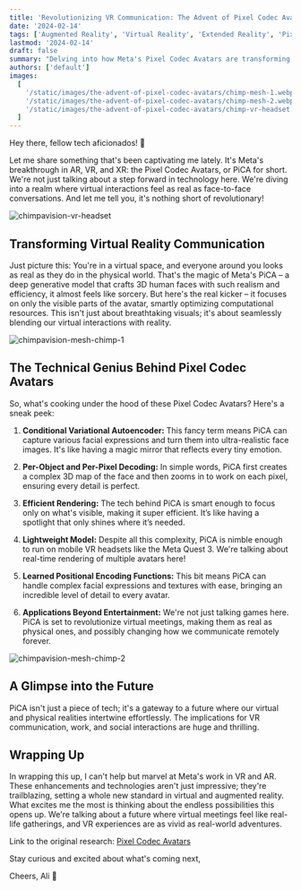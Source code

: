 ```yaml
---
title: 'Revolutionizing VR Communication: The Advent of Pixel Codec Avatars'
date: '2024-02-14'
tags: ['Augmented Reality', 'Virtual Reality', 'Extended Reality', 'Pixel Codec Avatars', 'Meta']
lastmod: '2024-02-14'
draft: false
summary: "Delving into how Meta's Pixel Codec Avatars are transforming virtual reality communications with their photorealistic, efficient avatars."
authors: ['default']
images:
  [
    '/static/images/the-advent-of-pixel-codec-avatars/chimp-mesh-1.webp',
    '/static/images/the-advent-of-pixel-codec-avatars/chimp-mesh-2.webp',
    '/static/images/the-advent-of-pixel-codec-avatars/chimp-vr-headset.webp',
  ]
---
```


Hey there, fellow tech aficionados! 🚀

Let me share something that's been captivating me lately. It's Meta's breakthrough in AR, VR, and XR: the Pixel Codec Avatars, or PiCA for short. We're not just talking about a step forward in technology here. We're diving into a realm where virtual interactions feel as real as face-to-face conversations. And let me tell you, it's nothing short of revolutionary!

<Image
  alt="chimpavision-vr-headset"
  src="/static/images/the-advent-of-pixel-codec-avatars/chimp-vr-headset.webp"
  className="h-full w-full rounded-md"
  width={500}
  height={500}
/>

## Transforming Virtual Reality Communication

Just picture this: You're in a virtual space, and everyone around you looks as real as they do in the physical world. That's the magic of Meta's PiCA – a deep generative model that crafts 3D human faces with such realism and efficiency, it almost feels like sorcery. But here's the real kicker – it focuses on only the visible parts of the avatar, smartly optimizing computational resources. This isn't just about breathtaking visuals; it's about seamlessly blending our virtual interactions with reality.

<Image
  alt="chimpavision-mesh-chimp-1"
  src="/static/images/the-advent-of-pixel-codec-avatars/chimp-mesh-1.webp"
  className="h-full w-full rounded-md"
  width={500}
  height={500}
/>

## The Technical Genius Behind Pixel Codec Avatars

So, what's cooking under the hood of these Pixel Codec Avatars? Here's a sneak peek:

1. **Conditional Variational Autoencoder:** This fancy term means PiCA can capture various facial expressions and turn them into ultra-realistic face images. It's like having a magic mirror that reflects every tiny emotion.

2. **Per-Object and Per-Pixel Decoding:** In simple words, PiCA first creates a complex 3D map of the face and then zooms in to work on each pixel, ensuring every detail is perfect.

3. **Efficient Rendering:** The tech behind PiCA is smart enough to focus only on what's visible, making it super efficient. It’s like having a spotlight that only shines where it’s needed.

4. **Lightweight Model:** Despite all this complexity, PiCA is nimble enough to run on mobile VR headsets like the Meta Quest 3. We're talking about real-time rendering of multiple avatars here!

5. **Learned Positional Encoding Functions:** This bit means PiCA can handle complex facial expressions and textures with ease, bringing an incredible level of detail to every avatar.

6. **Applications Beyond Entertainment:** We're not just talking games here. PiCA is set to revolutionize virtual meetings, making them as real as physical ones, and possibly changing how we communicate remotely forever.

<Image
  alt="chimpavision-mesh-chimp-2"
  src="/static/images/the-advent-of-pixel-codec-avatars/chimp-mesh-2.webp"
  className="h-full w-full rounded-md"
  width={500}
  height={500}
/>

## A Glimpse into the Future

PiCA isn't just a piece of tech; it's a gateway to a future where our virtual and physical realities intertwine effortlessly. The implications for VR communication, work, and social interactions are huge and thrilling.

## Wrapping Up

In wrapping this up, I can't help but marvel at Meta's work in VR and AR. These enhancements and technologies aren't just impressive; they're trailblazing, setting a whole new standard in virtual and augmented reality. What excites me the most is thinking about the endless possibilities this opens up. We're talking about a future where virtual meetings feel like real-life gatherings, and VR experiences are as vivid as real-world adventures.

Link to the original research: [Pixel Codec Avatars](https://research.facebook.com/publications/pixel-codec-avatars/)

Stay curious and excited about what's coming next,

Cheers,
Ali 🌌
